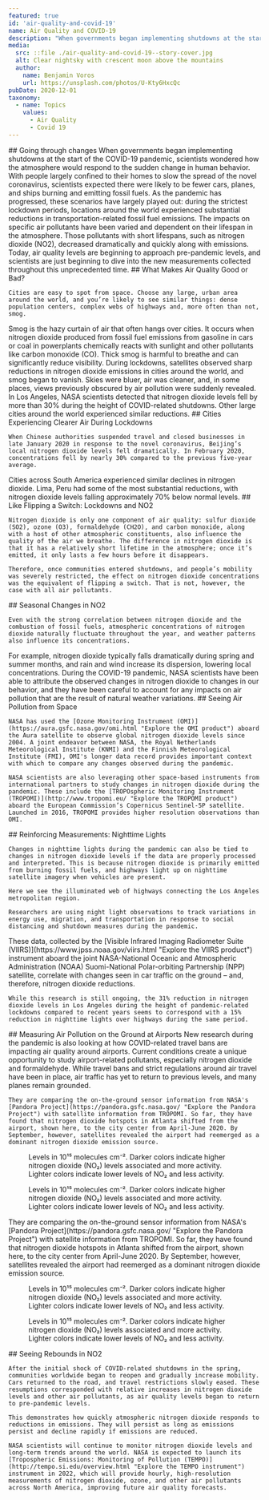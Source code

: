 ```yaml
---
featured: true
id: 'air-quality-and-covid-19'
name: Air Quality and COVID-19
description: "When governments began implementing shutdowns at the start of the COVID-19 pandemic, scientists wondered how the atmosphere would respond to the sudden change in human behavior."
media:
  src: ::file ./air-quality-and-covid-19--story-cover.jpg
  alt: Clear nightsky with crescent moon above the mountains
  author:
    name: Benjamin Voros
    url: https://unsplash.com/photos/U-Kty6HxcQc
pubDate: 2020-12-01
taxonomy:
  - name: Topics
    values:
      - Air Quality
      - Covid 19
---
```


<ScrollytellingBlock>
  <Chapter
    center={[0, 0]}
    zoom={2}
    datasetId='no2'
    layerId='no2-monthly-diff'
    datetime='2021-03-01'
  >
    ## Going through changes
    When governments began implementing shutdowns at the start of the COVID-19 pandemic, scientists wondered how the atmosphere would respond to the sudden change in human behavior.
  </Chapter>
  <Chapter
    center={[-83.0059, 34.3382]}
    zoom={4.5}
    datasetId='no2'
    layerId='no2-monthly-diff'
    datetime='2020-03-01'
  >
    With people largely confined to their homes to slow the spread of the novel coronavirus, scientists expected there were likely to be fewer cars, planes, and ships burning and emitting fossil fuels.
  </Chapter>
  <Chapter
    center={[117.5001, 28.7899]}
    zoom={4}
    datasetId='no2'
    layerId='no2-monthly-diff'
    datetime='2020-03-01'
  >
    As the pandemic has progressed, these scenarios have largely played out: during the strictest lockdown periods, locations around the world experienced substantial reductions in transportation-related fossil fuel emissions. The impacts on specific air pollutants have been varied and dependent on their lifespan in the atmosphere.
  </Chapter>
  <Chapter
    center={[6.7151, 47.3183]}
    zoom={4}
    datasetId='no2'
    layerId='no2-monthly-diff'
    datetime='2020-03-01'
  >
    Those pollutants with short lifespans, such as nitrogen dioxide (NO2), decreased dramatically and quickly along with emissions.
  </Chapter>
  <Chapter
    center={[0, 0]}
    zoom={2}
    datasetId='no2'
    layerId='no2-monthly-diff'
    datetime='2021-03-01'
  >
    Today, air quality levels are beginning to approach pre-pandemic levels, and scientists are just beginning to dive into the new measurements collected throughout this unprecedented time.
  </Chapter>
  <Chapter
    center={[-74.0236, 40.7234]}
    zoom={12}
    showBaseMap={true}
  >
    ## What Makes Air Quality Good or Bad?

    Cities are easy to spot from space. Choose any large, urban area around the world, and you’re likely to see similar things: dense population centers, complex webs of highways and, more often than not, smog.
  </Chapter>
  <Chapter
    center={[116.2573785, 39.9387995]}
    zoom={11}
    showBaseMap={true}
  >
    Smog is the hazy curtain of air that often hangs over cities. It occurs when nitrogen dioxide produced from fossil fuel emissions from gasoline in cars or coal in powerplants chemically reacts with sunlight and other pollutants like carbon monoxide (CO). Thick smog is harmful to breathe and can significantly reduce visibility.
  </Chapter>
  <Chapter
    center={[-118.2797798, 33.8236594]}
    zoom={10}
    showBaseMap={true}
  >
    During lockdowns, satellites observed sharp reductions in nitrogen dioxide emissions in cities around the world, and smog began to vanish. Skies were bluer, air was cleaner, and, in some places, views previously obscured by air pollution were suddenly revealed.
  </Chapter>
  <Chapter
    center={[-118.2797798, 33.8236594]}
    zoom={10}
    datasetId='no2'
    layerId='no2-monthly-diff'
    datetime='2021-03-01'
  >
    In Los Angeles, NASA scientists detected that nitrogen dioxide levels fell by more than 30% during the height of COVID-related shutdowns. Other large cities around the world experienced similar reductions.
  </Chapter>
  <Chapter
    center={[119.7456, 36.3007]}
    zoom={5.5}
    datasetId='no2'
    layerId='no2-monthly-diff'
    datetime='2021-03-01'
  >
    ## Cities Experiencing Clearer Air During Lockdowns

    When Chinese authorities suspended travel and closed businesses in late January 2020 in response to the novel coronavirus, Beijing’s local nitrogen dioxide levels fell dramatically. In February 2020, concentrations fell by nearly 30% compared to the previous five-year average.
  </Chapter>
  <Chapter
    center={[-77.0436, -12.0366]}
    zoom={7.25}
    datasetId='no2'
    layerId='no2-monthly-diff'
    datetime='2021-03-01'
  >
    Cities across South America experienced similar declines in nitrogen dioxide. Lima, Peru had some of the most substantial reductions, with nitrogen dioxide levels falling approximately 70% below normal levels.
  </Chapter>
  <Chapter
    center={[0, 0]}
    zoom={2}
    datasetId='no2'
    layerId='no2-monthly-diff'
    datetime='2021-03-01'
  >
    ## Like Flipping a Switch: Lockdowns and NO2

    Nitrogen dioxide is only one component of air quality: sulfur dioxide (SO2), ozone (O3), formaldehyde (CH2O), and carbon monoxide, along with a host of other atmospheric constituents, also influence the quality of the air we breathe. The difference in nitrogen dioxide is that it has a relatively short lifetime in the atmosphere; once it’s emitted, it only lasts a few hours before it disappears.
    
    Therefore, once communities entered shutdowns, and people’s mobility was severely restricted, the effect on nitrogen dioxide concentrations was the equivalent of flipping a switch. That is not, however, the case with all air pollutants.
  </Chapter>
  <Chapter
    center={[1.2918, 53.0754]}
    zoom={3.25}
    datasetId='no2'
    layerId='no2-monthly'
    datetime='2019-01-01'
  >
    ## Seasonal Changes in NO2

    Even with the strong correlation between nitrogen dioxide and the combustion of fossil fuels, atmospheric concentrations of nitrogen dioxide naturally fluctuate throughout the year, and weather patterns also influence its concentrations.
  </Chapter>
  <Chapter
    center={[1.2918, 53.0754]}
    zoom={3.25}
    datasetId='no2'
    layerId='no2-monthly'
    datetime='2019-06-01'
  >
    For example, nitrogen dioxide typically falls dramatically during spring and summer months, and rain and wind increase its dispersion, lowering local concentrations. During the COVID-19 pandemic, NASA scientists have been able to attribute the observed changes in nitrogen dioxide to changes in our behavior, and they have been careful to account for any impacts on air pollution that are the result of natural weather variations.
  </Chapter>
  <Chapter
    center={[0, 0]}
    zoom={2}
    datasetId='no2'
    layerId='no2-monthly'
    datetime='2019-06-01'
  >
    ## Seeing Air Pollution from Space

    NASA has used the [Ozone Monitoring Instrument (OMI)](https://aura.gsfc.nasa.gov/omi.html "Explore the OMI product") aboard the Aura satellite to observe global nitrogen dioxide levels since 2004. A joint endeavor between NASA, the Royal Netherlands Meteorological Institute (KNMI) and the Finnish Meteorological Institute (FMI), OMI's longer data record provides important context with which to compare any changes observed during the pandemic.
    
    NASA scientists are also leveraging other space-based instruments from international partners to study changes in nitrogen dioxide during the pandemic. These include the [TROPOspheric Monitoring Instrument (TROPOMI)](http://www.tropomi.eu/ "Explore the TROPOMI product") aboard the European Commission’s Copernicus Sentinel-5P satellite. Launched in 2016, TROPOMI provides higher resolution observations than OMI.
  </Chapter>
  <Chapter
    center={[-117.9304, 33.7801]}
    zoom={9}
    datasetId='nighttime-lights'
    layerId='nightlights-hd-monthly'
    datetime='2020-02-01'
  >
    ## Reinforcing Measurements: Nighttime Lights

    Changes in nighttime lights during the pandemic can also be tied to changes in nitrogen dioxide levels if the data are properly processed and interpreted. This is because nitrogen dioxide is primarily emitted from burning fossil fuels, and highways light up on nighttime satellite imagery when vehicles are present. 
    
    Here we see the illuminated web of highways connecting the Los Angeles metropolitan region.
  
    Researchers are using night light observations to track variations in energy use, migration, and transportation in response to social distancing and shutdown measures during the pandemic.
  </Chapter>
  <Chapter
    center={[-117.9304, 33.7801]}
    zoom={9}
    datasetId='nighttime-lights'
    layerId='nightlights-hd-monthly'
    datetime='2020-02-01'
  >
    These data, collected by the [Visible Infrared Imaging Radiometer Suite (VIIRS)](https://www.jpss.noaa.gov/viirs.html "Explore the VIIRS product") instrument aboard the joint NASA-National Oceanic and Atmospheric Administration (NOAA) Suomi-National Polar-orbiting Partnership (NPP) satellite, correlate with changes seen in car traffic on the ground – and, therefore, nitrogen dioxide reductions.

    While this research is still ongoing, the 31% reduction in nitrogen dioxide levels in Los Angeles during the height of pandemic-related lockdowns compared to recent years seems to correspond with a 15% reduction in nighttime lights over highways during the same period.
  </Chapter>
</ScrollytellingBlock>

<Block type='full'>
  <Prose>
    ## Measuring Air Pollution on the Ground at Airports
    New research during the pandemic is also looking at how COVID-related travel bans are impacting air quality around airports. Current conditions create a unique opportunity to study airport-related pollutants, especially nitrogen dioxide and formaldehyde. While travel bans and strict regulations around air travel have been in place, air traffic has yet to return to previous levels, and many planes remain grounded.

    They are comparing the on-the-ground sensor information from NASA's [Pandora Project](https://pandora.gsfc.nasa.gov/ "Explore the Pandora Project") with satellite information from TROPOMI. So far, they have found that nitrogen dioxide hotspots in Atlanta shifted from the airport, shown here, to the city center from April-June 2020. By September, however, satellites revealed the airport had reemerged as a dominant nitrogen dioxide emission source.
  </Prose>
  <Figure>
    <Widget heading="no2 monthly">
    <div className="position-relative">
    <Map
      datasetId='no2'
      layerId='no2-monthly'
      center={[-84.39, 33.75]}
      zoom={9.5}
      dateTime='2019-04-01'
      compareDateTime='2020-04-01'
      basemapId='dark'
    />
    <Caption 
      attrAuthor='NASA' 
      attrUrl='https://nasa.gov/'
    >
      Levels in 10¹⁵ molecules cm⁻². Darker colors indicate higher nitrogen dioxide (NO₂) levels associated and more activity. Lighter colors indicate lower levels of NO₂ and less activity.
    </Caption> 
    </div>
    </Widget>
  </Figure>
</Block>

<Block type='full'>
  <Figure>
    <Widget heading="no2 monthly">
    <div className="position-relative">
    <Map
      datasetId='no2'
      layerId='no2-monthly-diff'
      center={[-84.39, 33.75]}
      zoom={9.5}
      dateTime='2019-06-01'
      compareDateTime='2020-06-01'
    />
    <Caption 
      attrAuthor='NASA' 
      attrUrl='https://nasa.gov/'
    >
      Levels in 10¹⁵ molecules cm⁻². Darker colors indicate higher nitrogen dioxide (NO₂) levels associated and more activity. Lighter colors indicate lower levels of NO₂ and less activity.
    </Caption> 
    </div>
    </Widget>
  </Figure>
  <Prose>
    They are comparing the on-the-ground sensor information from NASA's [Pandora Project](https://pandora.gsfc.nasa.gov/ "Explore the Pandora Project") with satellite information from TROPOMI. So far, they have found that nitrogen dioxide hotspots in Atlanta shifted from the airport, shown here, to the city center from April-June 2020.
  </Prose>
</Block>

<Block type='full'>
  <Prose>
    By September, however, satellites revealed the airport had reemerged as a dominant nitrogen dioxide emission source.
  </Prose>
  <Figure>
    <Widget heading="no2 monthly 2019-09-01 vs. 2020-09-01">
    <div className="position-relative">
    <Map
      datasetId='no2'
      layerId='no2-monthly'
      center={[-84.39, 33.75]}
      zoom={9.5}
      dateTime='2019-09-01'
      compareDateTime='2020-09-01'
    />
    <Caption 
      attrAuthor='NASA' 
      attrUrl='https://nasa.gov/'
    >
      Levels in 10¹⁵ molecules cm⁻². Darker colors indicate higher nitrogen dioxide (NO₂) levels associated and more activity. Lighter colors indicate lower levels of NO₂ and less activity.
    </Caption> 
    </div>
    </Widget>
  </Figure>
</Block>

<Block type='full'>
  <Figure>
    <Widget heading="no2 monthly 2020-02-01">
    <div className="position-relative">
    <Map
      datasetId='no2'
      layerId='no2-monthly-2'
      center={[120.11, 34.95]}
      zoom={4.5}
      dateTime='2020-02-01'
    />
    <Caption 
      attrAuthor='NASA' 
      attrUrl='https://nasa.gov/'
    >
      Levels in 10¹⁵ molecules cm⁻². Darker colors indicate higher nitrogen dioxide (NO₂) levels associated and more activity. Lighter colors indicate lower levels of NO₂ and less activity.
    </Caption> 
    </div>
    </Widget>
  </Figure>
  <Prose>
    ## Seeing Rebounds in NO2
  
    After the initial shock of COVID-related shutdowns in the spring, communities worldwide began to reopen and gradually increase mobility. Cars returned to the road, and travel restrictions slowly eased. These resumptions corresponded with relative increases in nitrogen dioxide levels and other air pollutants, as air quality levels began to return to pre-pandemic levels.
    
    This demonstrates how quickly atmospheric nitrogen dioxide responds to reductions in emissions. They will persist as long as emissions persist and decline rapidly if emissions are reduced.
    
    NASA scientists will continue to monitor nitrogen dioxide levels and long-term trends around the world. NASA is expected to launch its [Tropospheric Emissions: Monitoring of Pollution (TEMPO)](http://tempo.si.edu/overview.html "Explore the TEMPO instrument") instrument in 2022, which will provide hourly, high-resolution measurements of nitrogen dioxide, ozone, and other air pollutants across North America, improving future air quality forecasts.    
  </Prose>
</Block>

